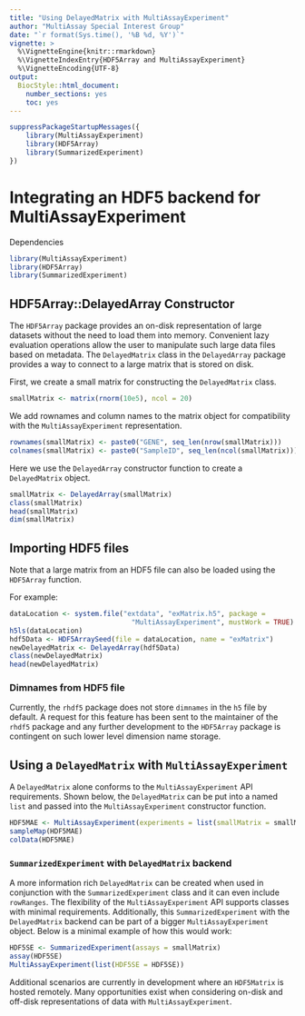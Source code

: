 ```yaml
---
title: "Using DelayedMatrix with MultiAssayExperiment"
author: "MultiAssay Special Interest Group"
date: "`r format(Sys.time(), '%B %d, %Y')`"
vignette: >
  %\VignetteEngine{knitr::rmarkdown}
  %\VignetteIndexEntry{HDF5Array and MultiAssayExperiment}
  %\VignetteEncoding{UTF-8}
output:
  BiocStyle::html_document:
    number_sections: yes
    toc: yes
---
```


```r
suppressPackageStartupMessages({
    library(MultiAssayExperiment)
    library(HDF5Array)
    library(SummarizedExperiment)
})
```

# Integrating an HDF5 backend for MultiAssayExperiment

Dependencies

```r
library(MultiAssayExperiment)
library(HDF5Array)
library(SummarizedExperiment)
```

## HDF5Array::DelayedArray Constructor

The `HDF5Array` package provides an on-disk representation of large datasets
without the need to load them into memory. Convenient lazy evaluation
operations allow the user to manipulate such large data files based on
metadata. The `DelayedMatrix` class in the `DelayedArray` package provides a
way to connect to a large matrix that is stored on disk.

First, we create a small matrix for constructing the `DelayedMatrix` class.

```r
smallMatrix <- matrix(rnorm(10e5), ncol = 20)
```

We add rownames and column names to the matrix object for compatibility with
the `MultiAssayExperiment` representation.

```r
rownames(smallMatrix) <- paste0("GENE", seq_len(nrow(smallMatrix)))
colnames(smallMatrix) <- paste0("SampleID", seq_len(ncol(smallMatrix)))
```

Here we use the `DelayedArray` constructor function to create a
`DelayedMatrix` object.

```r
smallMatrix <- DelayedArray(smallMatrix)
class(smallMatrix)
head(smallMatrix)
dim(smallMatrix)
```

## Importing HDF5 files

Note that a large matrix from an HDF5 file can also be loaded using the
`HDF5Array` function. 

For example: 

```r
dataLocation <- system.file("extdata", "exMatrix.h5", package =
                              "MultiAssayExperiment", mustWork = TRUE)
h5ls(dataLocation)
hdf5Data <- HDF5ArraySeed(file = dataLocation, name = "exMatrix")
newDelayedMatrix <- DelayedArray(hdf5Data)
class(newDelayedMatrix)
head(newDelayedMatrix)
```

### Dimnames from HDF5 file

Currently, the `rhdf5` package does not store `dimnames` in the `h5` file by
default. A request for this feature has been sent to the maintainer of the
`rhdf5` package and any further development to the `HDF5Array` package is
contingent on such lower level dimension name storage.

## Using a `DelayedMatrix` with `MultiAssayExperiment`

A `DelayedMatrix` alone conforms to the `MultiAssayExperiment` API requirements.
Shown below, the `DelayedMatrix` can be put into a named `list` and passed into
the `MultiAssayExperiment` constructor function. 

```r
HDF5MAE <- MultiAssayExperiment(experiments = list(smallMatrix = smallMatrix))
sampleMap(HDF5MAE)
colData(HDF5MAE)
```

### `SummarizedExperiment` with `DelayedMatrix` backend

A more information rich `DelayedMatrix` can be created when used in conjunction
with the `SummarizedExperiment` class and it can even include `rowRanges`.
The flexibility of the `MultiAssayExperiment` API supports classes with
minimal requirements. Additionally, this `SummarizedExperiment` with the
`DelayedMatrix` backend can be part of a bigger `MultiAssayExperiment` object.
Below is a minimal example of how this would work:

```r
HDF5SE <- SummarizedExperiment(assays = smallMatrix)
assay(HDF5SE)
MultiAssayExperiment(list(HDF5SE = HDF5SE))
```

Additional scenarios are currently in development where an `HDF5Matrix` is
hosted remotely. Many opportunities exist when considering on-disk and off-disk
representations of data with `MultiAssayExperiment`.
